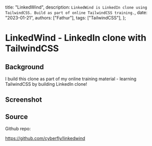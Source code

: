   title: "LinkedWind",
  description: `LinkedWind is LinkedIn clone using TailwindCSS. Build as part of online TailwindCSS training.`,
  date: "2023-01-21",
  authors: ["Fathur"],
  tags: ["TailwindCSS"],
};

# LinkedWind - LinkedIn clone with TailwindCSS

## Background

I build this clone as part of my online training material - learning TailwindCSS by building LinkedIn clone!

## Screenshot

## Source

Github repo:

https://github.com/cyberfly/linkedwind
